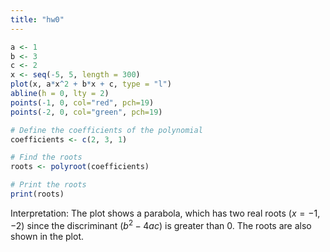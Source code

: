```yaml
---
title: "hw0"
---
```


```r
a <- 1 
b <- 3
c <- 2
x <- seq(-5, 5, length = 300)
plot(x, a*x^2 + b*x + c, type = "l")
abline(h = 0, lty = 2)
points(-1, 0, col="red", pch=19)
points(-2, 0, col="green", pch=19)
```

```r
# Define the coefficients of the polynomial
coefficients <- c(2, 3, 1)

# Find the roots
roots <- polyroot(coefficients)

# Print the roots
print(roots)
```

Interpretation: The plot shows a parabola, which has two real roots ($x=-1,-2$) since the discriminant ($b^2-4ac$) is greater than 0. The roots are also shown in the plot.
